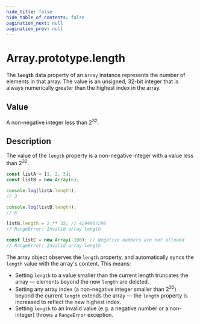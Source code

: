 ```yaml
---
hide_title: false
hide_table_of_contents: false
pagination_next: null
pagination_prev: null
---
```

# Array.prototype.length

The **`length`** data property of an `Array` instance represents the number of elements in that array. The value is an unsigned, 32-bit integer that is always numerically greater than the highest index in the array.

## Value

A non-negative integer less than 2<sup>32</sup>.

## Description

The value of the `length` property is a non-negative integer with a value less than 2<sup>32</sup>.

```js
const listA = [1, 2, 3];
const listB = new Array(6);

console.log(listA.length);
// 3

console.log(listB.length);
// 6

listB.length = 2 ** 32; // 4294967296
// RangeError: Invalid array length

const listC = new Array(-100); // Negative numbers are not allowed
// RangeError: Invalid array length
```

The array object observes the `length` property, and automatically syncs the `length` value with the array's content. This means:

- Setting `length` to a value smaller than the current length truncates the array — elements beyond the new `length` are deleted.
- Setting any array index (a non-negative integer smaller than 2<sup>32</sup>) beyond the current `length` extends the array — the `length` property is increased to reflect the new highest index.
- Setting `length` to an invalid value (e.g. a negative number or a non-integer) throws a `RangeError` exception.
